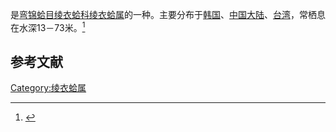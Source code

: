 {{noteTA
|T=zh-cn:醒目云母蛤; zh-tw:褐色豆莢蛤;
|1=zh-cn:醒目云母蛤; zh-tw:褐色豆莢蛤;
}}
{{Speciesbox
| name = 醒目云母蛤
| image = 
| image_width = 
| genus = Yoldia
| species = notabilis
| authority = Yokoyama, 1922
}}
{{地區名稱|start=学名：''{{lang|la|Yoldia notabilis}}''|cn=醒目云母蛤|tw=褐色豆莢蛤|as=称}}是[[弯锦蛤目|弯锦蛤目]][[绫衣蛤科|绫衣蛤科]][[绫衣蛤属|绫衣蛤属]]的一种。主要分布于[[韩国|韩国]]、[[中国大陆|中国大陆]]、[[台湾|台湾]]，常栖息在水深13－73米。<ref>{{cite web|url=http://shell.sinica.edu.tw/chinese/shellbase_detail.php?science_no=2149|title=国际贝库：醒目云母蛤|publisher=台湾贝类资料库|accessdate=2009-08-11}}</ref>

== 参考文献 ==
{{reflist|2}}
{{Taxonbar|from=Q14523716}}

[[Category:绫衣蛤属|Category:绫衣蛤属]]